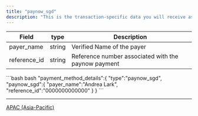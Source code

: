 ```yaml
---
title: "paynow_sgd"
description: "This is the transaction-specific data you will receive as part of a payment attempt for PayNow QR"
---
```


| Field         | type   | Description                                         |
| ------------- | ------ | --------------------------------------------------- |
| payer\_name   | string | Verified Name of the payer                          |
| reference\_id | string | Reference number associated with the paynow payment |

<CodeGroup>
  ```bash bash
  "payment_method_details":{
    "type":"paynow_sgd",
    "paynow_sgd":{
      "payer_name":"Andrea Lark",
      "reference_id":"0000000000000"
    }
  }
  ```
</CodeGroup>

***

[APAC (Asia-Pacific)](/docs/apac-asia-pacific-1)
